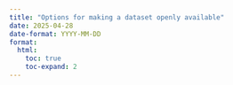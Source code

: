```yaml
---
title: "Options for making a dataset openly available"
date: 2025-04-28
date-format: YYYY-MM-DD
format:
  html:
    toc: true
    toc-expand: 2
---
```


